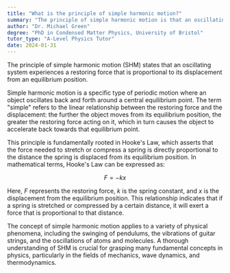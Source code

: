 ```yaml
---
title: "What is the principle of simple harmonic motion?"
summary: "The principle of simple harmonic motion is that an oscillating system experiences a restoring force proportional to its displacement."
author: "Dr. Michael Green"
degree: "PhD in Condensed Matter Physics, University of Bristol"
tutor_type: "A-Level Physics Tutor"
date: 2024-01-31
---
```


The principle of simple harmonic motion (SHM) states that an oscillating system experiences a restoring force that is proportional to its displacement from an equilibrium position.

Simple harmonic motion is a specific type of periodic motion where an object oscillates back and forth around a central equilibrium point. The term "simple" refers to the linear relationship between the restoring force and the displacement: the further the object moves from its equilibrium position, the greater the restoring force acting on it, which in turn causes the object to accelerate back towards that equilibrium point.

This principle is fundamentally rooted in Hooke's Law, which asserts that the force needed to stretch or compress a spring is directly proportional to the distance the spring is displaced from its equilibrium position. In mathematical terms, Hooke's Law can be expressed as:

$$ F = -kx $$

Here, $F$ represents the restoring force, $k$ is the spring constant, and $x$ is the displacement from the equilibrium position. This relationship indicates that if a spring is stretched or compressed by a certain distance, it will exert a force that is proportional to that distance.

The concept of simple harmonic motion applies to a variety of physical phenomena, including the swinging of pendulums, the vibrations of guitar strings, and the oscillations of atoms and molecules. A thorough understanding of SHM is crucial for grasping many fundamental concepts in physics, particularly in the fields of mechanics, wave dynamics, and thermodynamics.
    